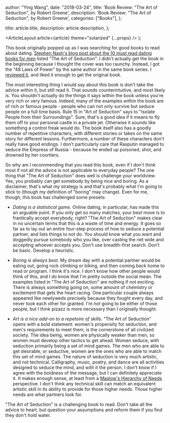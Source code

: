 
  author: "Ying Wang",
  date: "2018-03-24",
  title: 'Book Review: "The Art of Seduction", by Robert Greene',
  description: 'Book Review: "The Art of Seduction", by Robert Greene',
  categories: ["Books"],
};

  title: article.title,
  description: article.description,
};

  <ArticleLayout article={article} theme="solarized" {...props} />
);

This book originally popped up as I was searching for good books to read about dating. [Stephen Nash's blog post about the 10 must read dating books for men](http://lifestyle-arts.com/the-10-must-read-books-for-men/) listed "The Art of Seduction". I didn't actually get the book in the beginning because I thought the cover was too raunchy. Instead, I got the "48 Laws of Power" by the same author in the same book series. I [reviewed it](/posts/2017/12/29/laws_of_power), and liked it enough to get the original book.

The most interesting thing I would say about this book is don't take the advice within it, but still read it. That sounds counterintuitive, and most likely is. You shouldn't actually do the things it says within the book unless you're very rich or very famous. Indeed, many of the examples within the book are of rich or famous people - people who can not only survive but seduce people on a full time basis. Rule 15 in "Art of Seduction" says to "Isolate People from their Surroundings". Sure, that's a good idea if it means to fly them off to your personal castle in a private jet. Otherwise it sounds like something a control freak would do. The book itself also has a goodly number of repetitive characters, with different stories or takes on the same story for different lessons. Furthermore, a number of these characters don't really have good endings. I don't particularly care that Rasputin managed to seduce the Empress of Russia - because he ended up poisoned, shot, and drowned by her courtiers.

So why am I recommending that you read this book, even if I don't think most if not all the advice is not applicable to everyday people? The one thing that "The Art of Seduction" does well is challenge your worldview. Yes, you probably can get somebody by being nice and boring. As a disclaimer, that's what my strategy is and that's probably what I'm going to stick to (though my definition of "boring" may change). Even for me, though, this book has challenged some presets:

- _Dating is a statistical game._ Online dating, in particular, has made this an arguable point. If you only get so many matches, your best move is to frantically accept everybody, right? "The Art of Seduction" makes clear in no uncertain terms that this is a waste of time and energy. It goes so far as to lay out an entire four-step process of how to seduce a potential partner, and lists things to not do. You should know what you want and doggedly pursue somebody who you like, over casting the net wide and accepting whoever accepts you. Don't use breadth-first search. Don't be basic. Develop a heuristic.

- _Boring is always best._ My dream day with a potential partner would be eating out, going rock climbing or biking, and then coming back home to read or program. I think it's nice. I don't know how other people would think of this, and I _do_ know that I'm pretty outside the social mean. The examples listed in "The Art of Seduction" are nothing if not exciting. There is always something going on, some amount of chemistry or excitement that gets the heart racing. One particular couple always appeared like newlyweds precisely because they fought every day, and never took each other for granted. I'm _not_ going to be either of those people, but I think pizazz is more necessary than I originally thought.

- _Art is a nice add-on to a repetoire of skills._ "The Art of Seduction" opens with a bold statement: women's propensity for seduction, and men's requirements to meet them, is the cornerstone of all civilized society. The idea being, women are physically weaker than men, so women must develop other tactics to get ahead. Women seduce, with seduction primarily being a set of mind games. The men who are able to get desirable, or seductive, women are the ones who are able to match this set of mind games. The nature of seduction is very much artistic, and not technical. Calligraphy, music, poetry, and dance are all activities designed to seduce the mind, and with it the person. I don't know if I agree with the boldness of the message, but I can definitely appreciate it. It makes enough sense, at least from a [Maslow's Hierarchy of Needs](https://en.wikipedia.org/wiki/Maslow%27s_hierarchy_of_needs) perspective. I don't think any technical skill can match an equivalent artistic skill in its ability to provide for those higher needs. Those higher needs are what partners look for.

"The Art of Seduction" is a challenging book to read. Don't take all the advice to heart, but question your assumptions and reform them if you find they don't hold water.
